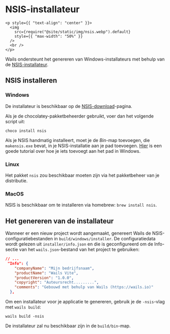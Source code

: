 # NSIS-installateur

```mdx-code-block
<p style={{ "text-align": "center" }}>
  <img
    src={require("@site/static/img/nsis.webp").default}
    style={{ "max-width": "50%" }}
  />
  <br />
</p>
```

Wails ondersteunt het genereren van Windows-installateurs met behulp van de [NSIS-installateur](https://nsis.sourceforge.io/).

## NSIS installeren

### Windows

De installateur is beschikbaar op de [NSIS-download](https://nsis.sourceforge.io/Download)-pagina.

Als je de chocolatey-pakketbeheerder gebruikt, voer dan het volgende script uit:

```
choco install nsis
```

Als je NSIS handmatig installeert, moet je de _Bin_-map toevoegen, die `makensis.exe` bevat, in je NSIS-installatie aan je pad toevoegen.
[Hier](https://www.architectryan.com/2018/03/17/add-to-the-path-on-windows-10/) is een goede tutorial over hoe je iets toevoegt aan het pad in Windows.

### Linux

Het pakket `nsis` zou beschikbaar moeten zijn via het pakketbeheer van je distributie.

### MacOS

NSIS is beschikbaar om te installeren via homebrew: `brew install nsis`.

## Het genereren van de installateur

Wanneer er een nieuw project wordt aangemaakt, genereert Wails de NSIS-configuratiebestanden in `build/windows/installer`. De configuratiedata wordt gelezen uit `installer/info.json` en die is geconfigureerd om de Info-sectie van het `wails.json`-bestand van het project te gebruiken:

```json
// ...
 "Info": {
    "companyName": "Mijn bedrijfsnaam",
    "productName": "Wails Vite",
    "productVersion": "1.0.0",
    "copyright": "Auteursrecht.........",
    "comments": "Gebouwd met behulp van Wails (https://wails.io)"
  },
```

Om een installateur voor je applicatie te genereren, gebruik je de `-nsis`-vlag met `wails build`:

```
wails build -nsis
```

De installateur zal nu beschikbaar zijn in de `build/bin`-map.